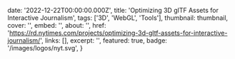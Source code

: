 
  date: '2022-12-22T00:00:00.000Z',
  title: 'Optimizing 3D glTF Assets for Interactive Journalism',
  tags: ['3D', 'WebGL', 'Tools'],
  thumbnail: thumbnail,
  cover: '',
  embed: '',
  about: '',
  href: 'https://rd.nytimes.com/projects/optimizing-3d-gltf-assets-for-interactive-journalism/',
  links: [],
  excerpt: '',
  featured: true,
  badge: '/images/logos/nyt.svg',
}
